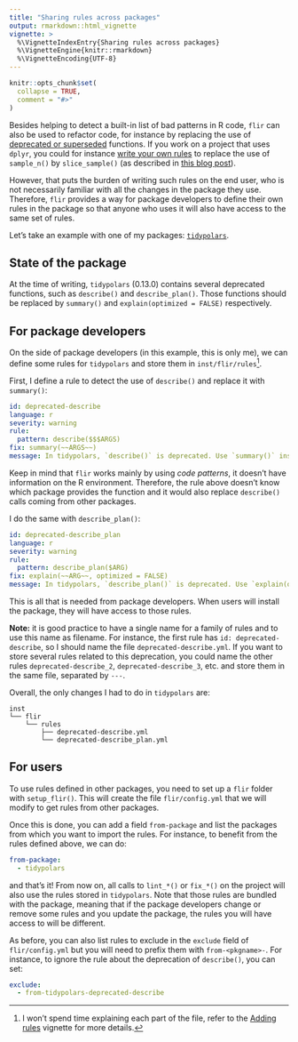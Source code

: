 ```yaml
---
title: "Sharing rules across packages"
output: rmarkdown::html_vignette
vignette: >
  %\VignetteIndexEntry{Sharing rules across packages}
  %\VignetteEngine{knitr::rmarkdown}
  %\VignetteEncoding{UTF-8}
---
```


```r
knitr::opts_chunk$set(
  collapse = TRUE,
  comment = "#>"
)
```

Besides helping to detect a built-in list of bad patterns in R code, `flir` can also be used to refactor code, for instance by replacing the use of [deprecated or superseded](https://lifecycle.r-lib.org/articles/stages.html) functions.
If you work on a project that uses `dplyr`, you could for instance [write your own rules](https://flir.etiennebacher.com/articles/adding_rules) to replace the use of `sample_n()` by `slice_sample()` (as described in [this blog post](https://www.etiennebacher.com/posts/2025-05-23-refactoring-code-with-flir/)).

However, that puts the burden of writing such rules on the end user, who is not necessarily familiar with all the changes in the package they use. 
Therefore, `flir` provides a way for package developers to define their own rules in the package so that anyone who uses it will also have access to the same set of rules.

Let's take an example with one of my packages: [`tidypolars`](https://tidypolars.etiennebacher.com/).

## State of the package

At the time of writing, `tidypolars` (0.13.0) contains several deprecated functions, such as `describe()` and `describe_plan()`. Those functions should be replaced by `summary()` and `explain(optimized = FALSE)` respectively.

## For package developers

On the side of package developers (in this example, this is only me), we can define some rules for `tidypolars` and store them in `inst/flir/rules`^[I won't spend time explaining each part of the file, refer to the [Adding rules](https://flir.etiennebacher.com/articles/adding_rules) vignette for more details.].

First, I define a rule to detect the use of `describe()` and replace it with `summary()`:

```yaml
id: deprecated-describe
language: r
severity: warning
rule:
  pattern: describe($$$ARGS)
fix: summary(~~ARGS~~)
message: In tidypolars, `describe()` is deprecated. Use `summary()` instead.
```

Keep in mind that `flir` works mainly by using *code patterns*, it doesn't have information on the R environment.
Therefore, the rule above doesn't know which package provides the function and it would also replace `describe()` calls coming from other packages.

I do the same with `describe_plan()`:

```yaml
id: deprecated-describe_plan
language: r
severity: warning
rule:
  pattern: describe_plan($ARG)
fix: explain(~~ARG~~, optimized = FALSE)
message: In tidypolars, `describe_plan()` is deprecated. Use `explain(optimized = FALSE)` instead.
```

This is all that is needed from package developers. When users will install the package, they will have access to those rules.

**Note:** it is good practice to have a single name for a family of rules and to use this name as filename. 
For instance, the first rule has `id: deprecated-describe`, so I should name the file `deprecated-describe.yml`.
If you want to store several rules related to this deprecation, you could name the other rules `deprecated-describe_2`, `deprecated-describe_3`, etc. and store them in the same file, separated by `---`.

Overall, the only changes I had to do in `tidypolars` are:

```
inst
└── flir
    └── rules
        ├── deprecated-describe.yml
        └── deprecated-describe_plan.yml
```

## For users

To use rules defined in other packages, you need to set up a `flir` folder with `setup_flir()`. 
This will create the file `flir/config.yml` that we will modify to get rules from other packages.

Once this is done, you can add a field `from-package` and list the packages from which you want to import the rules. For instance, to benefit from the rules defined above, we can do:

```yaml
from-package:
  - tidypolars
```

and that's it! From now on, all calls to `lint_*()` or `fix_*()` on the project will also use the rules stored in `tidypolars`.
Note that those rules are bundled with the package, meaning that if the package developers change or remove some rules and you update the package, the rules you will have access to will be different.

As before, you can also list rules to exclude in the `exclude` field of `flir/config.yml` but you will need to prefix them with `from-<pkgname>-`. 
For instance, to ignore the rule about the deprecation of `describe()`, you can set:

```yaml
exclude:
  - from-tidypolars-deprecated-describe
```

